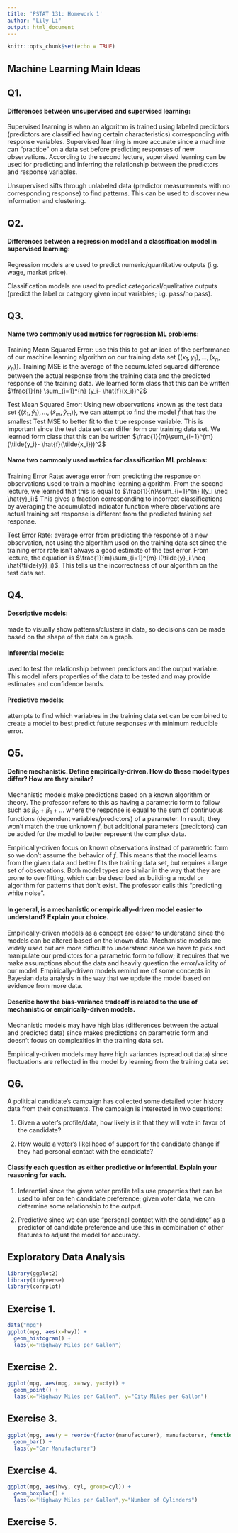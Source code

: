 ```yaml
---
title: 'PSTAT 131: Homework 1'
author: "Lily Li"
output: html_document
---
```


```r
knitr::opts_chunk$set(echo = TRUE)
```
## Machine Learning Main Ideas
## Q1. 
#### Differences between unsupervised and supervised learning: 

Supervised learning is when an algorithm is trained using labeled predictors (predictors are classified having certain characteristics) corresponding with response variables. Supervised learning is more accurate since a machine can "practice" on a data set before predicting responses of new observations. According to the second lecture, supervised learning can be used for predicting and inferring the relationship between the predictors and response variables.

Unsupervised sifts through unlabeled data (predictor measurements with no corresponding response) to find patterns. This can be used to discover new information and clustering.

## Q2. 
#### Differences between a regression model and a classification model in supervised learning:

Regression models are used to predict numeric/quantitative outputs (i.g. wage, market price). 

Classification models are used to predict categorical/qualitative outputs (predict the label or category given input variables; i.g. pass/no pass).

## Q3. 
#### Name two commonly used metrics for regression ML problems:

Training Mean Squared Error: use this this to get an idea of the performance of our machine learning algorithm on our training data set {$(x_1, y_1),...,(x_n, y_n)$}. Training MSE is the average of the accumulated squared difference between the actual response from the training data and the predicted response of the training data. We learned form class that this can be written $\frac{1}{n} \sum_{i=1}^{n} (y_i- \hat{f}(x_i))^2$

Test Mean Squared Error: Using new observations known as the test data set {$(\tilde{x}_1, \tilde{y}_1),...,(\tilde{x}_m, \tilde{y}_m)$}, we can attempt to find the model $\hat{f}$ that has the smallest Test MSE to better fit to the true response variable. This is important since the test data set can differ form our training data set. We learned form class that this can be written $\frac{1}{m}\sum_{i=1}^{m} (\tilde{y_i}- \hat{f}(\tilde{x_i}))^2$

#### Name two commonly used metrics for classification ML problems:
Training Error Rate: average error from predicting the response on observations used to train a machine learning algorithm. From the second lecture, we learned that this is equal to $\frac{1}{n}\sum_{i=1}^{n} I(y_i \neq \hat{y}_i)$ This gives a fraction corresponding to incorrect classifications by averaging the accumulated indicator function where observations are actual training set response is different from the predicted training set response.

Test Error Rate: average error from predicting the response of a new observation, not using the algorithm used on the training data set since the training error rate isn't always a good estimate of the test error. From lecture, the equation is $\frac{1}{m}\sum_{i=1}^{m} I(\tilde{y}_i \neq \hat{\tilde{y}}_i)$. This tells us the incorrectness of our algorithm on the test data set.

## Q4.
#### Descriptive models:

made to visually show patterns/clusters in data, so decisions can be made based on the shape of the data on a graph.

#### Inferential models: 

used to test the relationship between predictors and the output variable. This model infers properties of the data to be tested and may provide estimates and confidence bands.

#### Predictive models:

attempts to find which variables in the training data set can be combined to create a model to best predict future responses with minimum reducible error.

## Q5.
#### Define mechanistic. Define empirically-driven. How do these model types differ? How are they similar?

Mechanistic models make predictions based on a known algorithm or theory. The professor refers to this as having a parametric form to follow such as $\beta_0 + \beta_1 + ...$ where the response is equal to the sum of continuous functions (dependent variables/predictors) of a parameter. In result, they won't match the true unknown $f$, but additional parameters (predictors) can be added for the model to better represent the complex data.

Empirically-driven focus on known observations instead of parametric form so we don't assume the behavior of $f$. This means that the model learns from the given data and better fits the training data set, but requires a large set of observations. Both model types are similar in the way that they are prone to overfitting, which can be described as building a model or algorithm for patterns that don't exist. The professor calls this "predicting white noise".

#### In general, is a mechanistic or empirically-driven model easier to understand? Explain your choice.

Empirically-driven models as a concept are easier to understand since the models can be altered based on the known data. Mechanistic models are widely used but are more difficult to understand since we have to pick and manipulate our predictors for a parametric form to follow; it requires that we make assumptions about the data and heavily question the error/validity of our model. Empirically-driven models remind me of some concepts in Bayesian data analysis in the way that we update the model based on evidence from more data.

#### Describe how the bias-variance tradeoff is related to the use of mechanistic or empirically-driven models.

Mechanistic models may have high bias (differences between the actual and predicted data) since makes predictions on parametric form and doesn't focus on complexities in the training data set.

Empirically-driven models may have high variances (spread out data) since fluctuations are reflected in the model by learning from the training data set

## Q6.

A political candidate’s campaign has collected some detailed voter history data from their constituents. The campaign is interested in two questions:

1) Given a voter’s profile/data, how likely is it that they will vote in favor of the candidate?

2) How would a voter’s likelihood of support for the candidate change if they had personal contact with the candidate? 

#### Classify each question as either predictive or inferential. Explain your reasoning for each.

1) Inferential since the given voter profile tells use properties that can be used to infer on teh candidate preference; given voter data, we can determine some relationship to the output.

2) Predictive since we can use "personal contact with the candidate" as a predictor of candidate preference and use this in combination of other features to adjust the model for accuracy. 

## Exploratory Data Analysis
```r
library(ggplot2)
library(tidyverse)
library(corrplot)
```
## Exercise 1.
```r
data("mpg")
ggplot(mpg, aes(x=hwy)) +
  geom_histogram() +
  labs(x="Highway Miles per Gallon")

```

## Exercise 2.
```r
ggplot(mpg, aes(mpg, x=hwy, y=cty)) + 
  geom_point() +
  labs(x="Highway Miles per Gallon", y="City Miles per Gallon")
```

## Exercise 3.
```r
ggplot(mpg, aes(y = reorder(factor(manufacturer), manufacturer, function(x) -length(x)))) +
  geom_bar() +
  labs(y="Car Manufacturer")
```

## Exercise 4.
```r
ggplot(mpg, aes(hwy, cyl, group=cyl)) +
  geom_boxplot() +
  labs(x="Highway Miles per Gallon",y="Number of Cylinders")
```

## Exercise 5.

